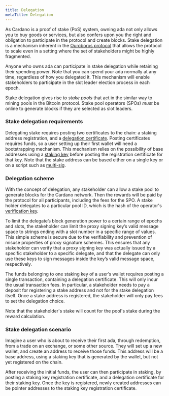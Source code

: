 ```yaml
---
title: Delegation
metaTitle: Delegation
---
```


As Cardano is a proof of stake (PoS) system, owning ada not only allows you to buy
goods or services, but also confers upon you the right and obligation to
participate in the protocol and create blocks. Stake delegation is a
mechanism inherent in the [Ouroboros protocol](https://eprint.iacr.org/2016/889.pdf) that allows the
protocol to scale even in a setting where the set of stakeholders might be highly
fragmented.

Anyone who owns ada can participate in stake delegation while
retaining their spending power. Note that you can spend your ada normally at any
time, regardless of how you delegated it. This mechanism will enable
stakeholders to participate in the slot leader election process in each epoch.

Stake delegation gives rise to *stake pools* that act in the similar way to
mining pools in the Bitcoin protocol. Stake pool operators (SPOs) *must* be online 
to generate blocks if they are selected as slot leaders.

### Stake delegation requirements

Delegating stake requires posting two certificates to the chain: a staking
address registration, and a [delegation certificate](https://docs.cardano.org/operating-a-stake-pool/creating-keys-and-certificates/#creatinganoperationalcertificateandregisteringastakepool). Posting certificates
requires funds, so a user setting up their first wallet will need a
bootstrapping mechanism. This mechanism relies on the possibility of base
addresses using a [staking key](https://github.com/input-output-hk/cardano-rosetta/tree/master/examples#staking-key-registration-and-delegation) before posting the registration certificate for that key. Note that the stake address can be based either on a single key or on
a script such as [multi-sig](https://github.com/input-output-hk/cardano-node/blob/c6b574229f76627a058a7e559599d2fc3f40575d/doc/reference/simple-scripts.md#multisignature-scripts).

### Delegation scheme

With the concept of delegation, any stakeholder can allow a stake pool to
generate blocks for the Cardano network. Then the rewards will be paid by the
protocol for all participants, including the fees for the SPO. A
stake holder delegates to a particular pool ID, which is the hash of the
operator's [verification key](https://docs.cardano.org/learn/cardano-keys/#vrfkeys).

To limit the delegate’s block generation power to a certain range of
epochs and slots, the stakeholder can limit the proxy signing key’s valid
message space to strings ending with a slot number in a specific range of
values. This simple scheme is secure due to the verifiability and prevention of
misuse properties of proxy signature schemes. This ensures that any stakeholder
can verify that a proxy signing key was actually issued by a specific
stakeholder to a specific delegate, and that the delegate can only use these keys
to sign messages inside the key’s valid message space, respectively.

The funds belonging to one staking key of a user’s wallet requires posting a
single transaction, containing a delegation certificate. This will only incur
the usual transaction fees. In particular, a stakeholder needs to pay a deposit
for registering a stake address and not for the stake delegation itself. Once a
stake address is registered, the stakeholder will only pay fees to set the
delegation choice.

Note that the stakeholder's stake will count for the pool's stake during the
reward calculation.

### Stake delegation scenario

Imagine a user who is about to receive their first ada, through redemption, from
a trade on an exchange, or some other source. They will set up a new wallet, and
create an address to receive those funds. This address will be
a base address, using a staking key that is generated by the wallet, but not yet
registered on the chain.

After receiving the initial funds, the user can then participate in staking, by
posting a staking key registration certificate, and a delegation
certificate for their staking key. Once the key is registered, newly created
addresses can be pointer addresses to the staking key registration certificate.
